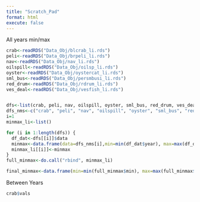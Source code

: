 ```yaml
---
title: "Scratch_Pad"
format: html
execute: false
---
```



All years min/max
```r
crab<-readRDS("Data_Obj/blcrab_li.rds")
peli<-readRDS("Data_Obj/brpeli_li.rds")
nav<-readRDS("Data_Obj/nav_li.rds")
oilspill<-readRDS("Data_Obj/oilsp_li.rds")
oyster<-readRDS("Data_Obj/oystercat_li.rds")
sml_bus<-readRDS("Data_Obj/persmbusi_li.rds")
red_drum<-readRDS("Data_Obj/rdrum_li.rds")
ves_deal<-readRDS("Data_Obj/vesfish_li.rds")


dfs<-list(crab, peli, nav, oilspill, oyster, sml_bus, red_drum, ves_deal)
dfs_nms<-c("crab", "peli", "nav", "oilspill", "oyster", "sml_bus", "red_drum", "ves_deal")
i=1
minmax_li<-list()

for (i in 1:length(dfs)) {
  df_dat<-dfs[[i]]$data
  minmax<-data.frame(data=dfs_nms[i],min=min(df_dat$year), max=max(df_dat$year))
  minmax_li[[i]]<-minmax
}
full_minmax<-do.call("rbind", minmax_li)

final_minmax<-data.frame(min=min(full_minmax$min), max=max(full_minmax$max))

```
Between Years
```r
crab$vals
```

